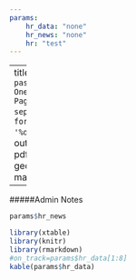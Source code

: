 ```yaml
---
params: 
    hr_data: "none"
    hr_news: "none"
    hr: "test"
---
```

---
title: `r paste("Weekly HR One Pager",params$hr, sep=" - ")`
date: "`r format(Sys.time(), '%d %B, %Y')`"
output: pdf_document
geometry: margin=0.25in

---
#####Admin Notes
```r
params$hr_news
```

```r
library(xtable)
library(knitr)
library(rmarkdown)
#on_track=params$hr_data[1:8]
kable(params$hr_data)
```

